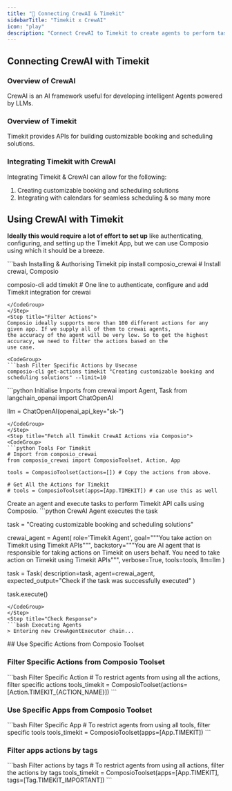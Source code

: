 ```yaml
---
title: "🚀 Connecting CrewAI & Timekit"
sidebarTitle: "Timekit x CrewAI"
icon: "play"
description: "Connect CrewAI to Timekit to create agents to perform tasks using natural language"
---
```


## Connecting CrewAI with Timekit

### Overview of CrewAI

CrewAI is an AI framework useful for developing intelligent Agents powered by LLMs.

### Overview of Timekit

Timekit provides APIs for building customizable booking and scheduling solutions.

### Integrating Timekit with CrewAI

Integrating Timekit & CrewAI can allow for the following:

1. Creating customizable booking and scheduling solutions
2. Integrating with calendars for seamless scheduling
& so many more

## Using CrewAI with Timekit

<Steps>
<Step title="Setting Up the Environment">

**Ideally this would require a lot of effort to set up** like authenticating, configuring, and setting up the Timekit App, but we can use Composio using which it should be a breeze.

<CodeGroup>
```bash Installing & Authorising Timekit
pip install composio_crewai # Install crewai, Composio 

composio-cli add timekit # One line to authenticate, configure and add Timekit integration for crewai
```
</CodeGroup>
</Step>
<Step title="Filter Actions">
Composio ideally supports more than 100 different actions for any given app. If we supply all of them to crewai agents, 
the accuracy of the agent will be very low. So to get the highest accuracy, we need to filter the actions based on the 
use case.

<CodeGroup>
```bash Filter Specific Actions by Usecase
composio-cli get-actions timekit "Creating customizable booking and scheduling solutions" --limit=10
```
</CodeGroup>

</Step>
<Step title="Import Base Packages">

<CodeGroup>
```python Initialise Imports
from crewai import Agent, Task
from langchain_openai import ChatOpenAI

llm = ChatOpenAI(openai_api_key="sk-<OPENAI KEY>")
```
</CodeGroup>
</Step>
<Step title="Fetch all Timekit CrewAI Actions via Composio">
<CodeGroup>
```python Tools For Timekit
# Import from composio_crewai
from composio_crewai import ComposioToolset, Action, App

tools = ComposioToolset(actions=[]) # Copy the actions from above. 

# Get All the Actions for Timekit
# tools = ComposioToolset(apps=[App.TIMEKIT]) # can use this as well
```
</CodeGroup>
</Step>
<Step title="Execute the Agent">
Create an agent and execute tasks to perform Timekit API calls using Composio. 
<CodeGroup>
```python CrewAI Agent executes the task

task = "Creating customizable booking and scheduling solutions"

crewai_agent = Agent(
    role='Timekit Agent',
    goal="""You take action on Timekit using Timekit APIs""",
    backstory="""You are AI agent that is responsible for taking actions on Timekit on users behalf. You need to take action on Timekit using Timekit APIs""",
    verbose=True,
    tools=tools,
    llm=llm
)

task = Task(
    description=task,
    agent=crewai_agent,
    expected_output="Check if the task was successfully executed"
)

task.execute()
```
</CodeGroup>
</Step>
<Step title="Check Response">
```bash Executing Agents
> Entering new CrewAgentExecutor chain...
```
</Step>
</Steps>
## Use Specific Actions from Composio Toolset

### Filter Specific Actions from Composio Toolset

<CodeGroup>
```bash Filter Specific Action
# To restrict agents from using all the actions, filter specific actions
tools_timekit = ComposioToolset(actions=[Action.TIMEKIT_{ACTION_NAME}])
```
</CodeGroup>

### Use Specific Apps from Composio Toolset
<CodeGroup>
```bash Filter Specific App
# To restrict agents from using all tools, filter specific tools
tools_timekit = ComposioToolset(apps=[App.TIMEKIT])
```
</CodeGroup>

### Filter apps actions by tags 
<CodeGroup>
```bash Filter actions by tags
# To restrict agents from using all actions, filter the actions by tags
tools_timekit = ComposioToolset(apps=[App.TIMEKIT], tags=[Tag.TIMEKIT_IMPORTANT])
```
</CodeGroup>